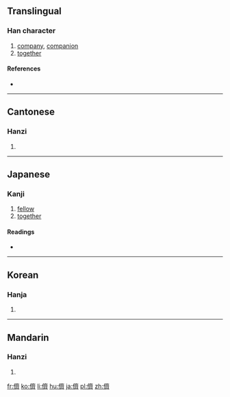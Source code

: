 {{also|侪}}
==Translingual==

===Han character===
{{Han char|rn=9|rad=人|as=14|sn=16|four=2022<sub>3</sub>|canj=人卜X (OYX)|ids=⿰[[亻]][[齊]]}}

# [[company]], [[companion]]
# [[together]]

====References====
* {{Han ref|kx=0119.380|dkj=01227|dj=0253.140|hdz=10231.140|uh=5115|ud=20757|bh=BEAB|bd=48811}}

----

==Cantonese==

===Hanzi===
{{yue-hanzi|jyut=|y=chaai4|sim=侪}}

# {{defn|lang=yue|sort=人14}}

----

==Japanese==

===Kanji===
{{ja-kanji|grade=|rs=人14}}

# [[fellow]]
# [[together]]

====Readings====
* {{ja-readings|on=[[せい]] (sei), [[さい]] (sai)|kun=[[ともがら]] (tomogara)}}

----

==Korean==

===Hanja===
{{ko-hanja|hangeul=제|rv=je|mr=che}}

# {{defn|lang=ko|sort=人14}}

----

==Mandarin==

===Hanzi===
{{cmn-hanzi|sim=侪|pin=[[chái]] ([[chai2]])|wg=ch'ai<sup>2</sup>}}

# {{defn|lang=cmn|sort=人14}}

[[fr:儕]]
[[ko:儕]]
[[li:儕]]
[[hu:儕]]
[[ja:儕]]
[[pl:儕]]
[[zh:儕]]